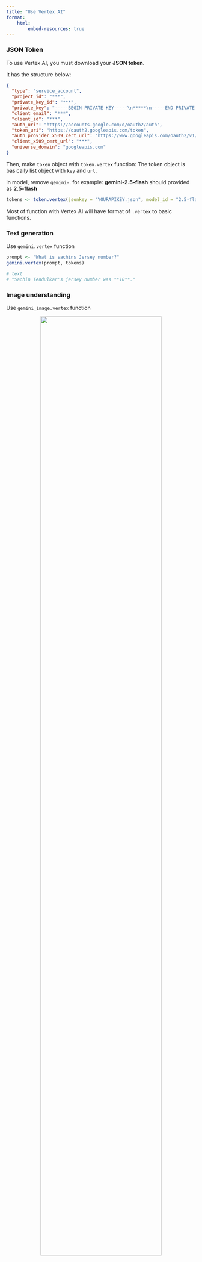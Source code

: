 ```yaml
---
title: "Use Vertex AI"
format: 
    html:
        embed-resources: true
---
```


### JSON Token

To use Vertex AI, you must download your **JSON token**.

It has the structure below:  

```json
{
  "type": "service_account",
  "project_id": "***",
  "private_key_id": "***",
  "private_key": "-----BEGIN PRIVATE KEY-----\n*****\n-----END PRIVATE KEY-----\n",
  "client_email": "***",
  "client_id": "***",
  "auth_uri": "https://accounts.google.com/o/oauth2/auth",
  "token_uri": "https://oauth2.googleapis.com/token",
  "auth_provider_x509_cert_url": "https://www.googleapis.com/oauth2/v1/certs",
  "client_x509_cert_url": "***",
  "universe_domain": "googleapis.com"
}
```

Then, make `token` object with `token.vertex` function: 
The token object is basically list object with `key` and `url`.

in model, remove `gemini-`. for example: **gemini-2.5-flash** should provided as **2.5-flash**

```r
tokens <- token.vertex(jsonkey = "YOURAPIKEY.json", model_id = "2.5-flash")
```

Most of function with Vertex AI will have format of `.vertex` to basic functions.

### Text generation

Use `gemini.vertex` function

```r
prompt <- "What is sachins Jersey number?"
gemini.vertex(prompt, tokens)

# text                                          
# "Sachin Tendulkar's jersey number was **10**." 
```

### Image understanding

Use `gemini_image.vertex` function

<p style = 'text-align:center;'>
    <img src='dawn.png' width = '80%'>
</p>

```r
gemini_image.vertex(image = "dawn.png", tokens)

# text 
# "Based on the original image and the provided crops, 
# here is a detailed explanation of the image:\n\n
# This is a heartwarming and cozy photograph of a large, 
# plump cat sleeping soundly inside a cardboard box.
# \n\n**The Cat:**\n*  
# ...
```

### Audio understanding

Use `gemini_audio.vertex` function

- File upload to Google Cloud (using API) not supported.
- Instead you must use **uploaded file**. (e.g. Google Cloud Storage)
- Example is sound from [soundbible](https://soundbible.com/2210-SOS-Morse-Code.html)

```r
gemini_audio.vertex(audio = "http://soundbible.com/grab.php?id=2218&type=mp3", tokens)

# text
# "The audio clip consists of a series of short, repetitive beeping sounds. 
# The beep s are relatively high-pitched and have a slightly metallic 
# quality. They occur at a consistent rate, creating a rhythmic pattern. 
# The sound could be from a variety of sources, such as a device 
# notification, a game alert, or a simple electronic de vice. \n"
```
